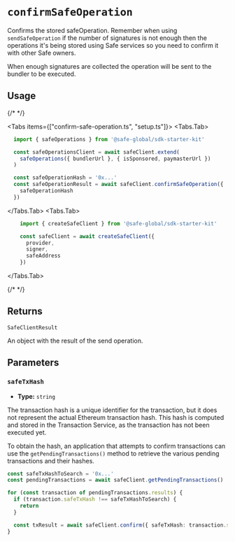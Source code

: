 
# `confirmSafeOperation`

Confirms the stored safeOperation. Remember when using `sendSafeOperation` if the number of signatures is not enough then the operations it's being stored using Safe services so you need to confirm it with other Safe owners.

When enough signatures are collected the operation will be sent to the bundler to be executed.

## Usage

{/* <!-- vale off --> */}

<Tabs items={["confirm-safe-operation.ts", "setup.ts"]}>
  <Tabs.Tab>
  ```typescript 
    import { safeOperations } from '@safe-global/sdk-starter-kit'

    const safeOperationsClient = await safeClient.extend(
      safeOperations({ bundlerUrl }, { isSponsored, paymasterUrl })
    )

    const safeOperationHash = '0x...'
    const safeOperationResult = await safeClient.confirmSafeOperation({ 
      safeOperationHash
    })
  ```
  </Tabs.Tab>
  <Tabs.Tab>
  ```typescript 
      import { createSafeClient } from '@safe-global/sdk-starter-kit'

      const safeClient = await createSafeClient({
        provider,  
        signer,
        safeAddress
      })
  ```
</Tabs.Tab>
</Tabs>

{/* <!-- vale on --> */}

## Returns

`SafeClientResult`

An object with the result of the send operation.

## Parameters

### `safeTxHash`

- **Type:** `string`

The transaction hash is a unique identifier for the transaction, but it does not represent the actual Ethereum transaction hash. This hash is computed and stored in the Transaction Service, as the transaction has not been executed yet.

To obtain the hash, an application that attempts to confirm transactions can use the `getPendingTransactions()` method to retrieve the various pending transactions and their hashes.

```typescript
const safeTxHashToSearch = '0x...'
const pendingTransactions = await safeClient.getPendingTransactions()

for (const transaction of pendingTransactions.results) {
  if (transaction.safeTxHash !== safeTxHashToSearch) {
    return
  }

  const txResult = await safeClient.confirm({ safeTxHash: transaction.safeTxHash })
}
````
